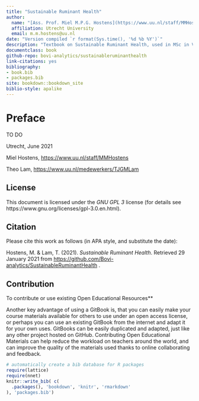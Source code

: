 ```yaml
--- 
title: "Sustainable Ruminant Health"
author: 
  name: "[Ass. Prof. Miel M.P.G. Hostens](https://www.uu.nl/staff/MMHostens) and [Prof. dr. Theo J.G.M. Lam](https://www.uu.nl/medewerkers/TJGMLam)"
  affiliation: Utrecht University
  email: m.m.hostens@uu.nl
date: "Version compiled `r format(Sys.time(), '%d %b %Y')`"
description: "Textbook on Sustainable Ruminant Health, used in MSc in Veterinary Medicine at Utrecht University, the Netherlands." 
documentclass: book
github-repo: bovi-analytics/sustainableruminanthealth
link-citations: yes
bibliography:
- book.bib
- packages.bib
site: bookdown::bookdown_site
biblio-style: apalike
---
```


# Preface

TO DO

Utrecht, June 2021

Miel Hostens, <https://www.uu.nl/staff/MMHostens>

Theo Lam, <https://www.uu.nl/medewerkers/TJGMLam>

## License {-}

This document is licensed under the _GNU GPL 3_ license (for details see 
https://www.gnu.org/licenses/gpl-3.0.en.html). 

## Citation {-}

Please cite this work as follows (in APA style, and substitute the date):

Hostens, M. \& Lam, T. (2021). *Sustainable Ruminant Health*. 
Retrieved 29 January 2021 from <https://github.com/Bovi-analytics/SustainableRuminantHealth> .


## Contribution {-}

To contribute or use existing Open Educational Resources**

Another key advantage of using a GitBook is, that you can easily make your course materials available for others to use under an open access license, or perhaps you can use an existing GitBook from the internet and adapt it for your own uses. GitBooks can be easily duplicated and adapted, just like any other project hosted on GitHub. Contributing Open Educational Materials can help reduce the workload on teachers around the world, and can improve the quality of the materials used thanks to online collaborating and feedback.

```r
# automatically create a bib database for R packages
require(lattice)
require(nnet)
knitr::write_bib( c(
  .packages(), 'bookdown', 'knitr', 'rmarkdown'
), 'packages.bib')
```
